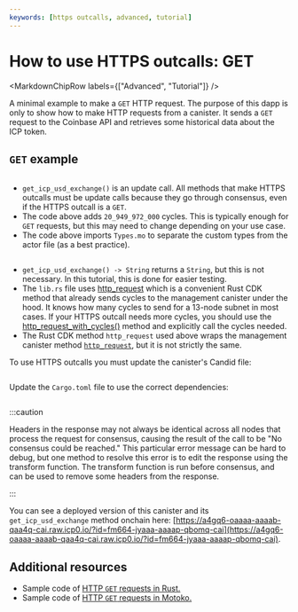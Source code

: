 ```yaml
---
keywords: [https outcalls, advanced, tutorial]
---
```




# How to use HTTPS outcalls: GET

<MarkdownChipRow labels={["Advanced", "Tutorial"]} />



A minimal example to make a `GET` HTTP request. The purpose of this dapp is only to show how to make HTTP requests from a canister. It sends a `GET` request to the Coinbase API and retrieves some historical data about the ICP token.

## `GET` example

<AdornedTabs groupId="languages">
<TabItem value="motoko" label="Motoko" default>

```motoko no-repl file=../../../../references/samples/motoko/send_http_get/src/send_http_get_backend/main.mo
```

- `get_icp_usd_exchange()` is an update call. All methods that make HTTPS outcalls must be update calls because they go through consensus, even if the HTTPS outcall is a `GET`.
- The code above adds `20_949_972_000` cycles. This is typically enough for `GET` requests, but this may need to change depending on your use case.
- The code above imports `Types.mo` to separate the custom types from the actor file (as a best practice).

</TabItem>
<TabItem value="rust" label="Rust">

```rust file=../../../../references/samples/rust/send_http_get/src/send_http_get_backend/src/lib.rs
```

- `get_icp_usd_exchange() -> String` returns a `String`, but this is not necessary. In this tutorial, this is done for easier testing.
- The `lib.rs` file uses [http_request](https://docs.rs/ic-cdk/latest/ic_cdk/api/management_canister/http_request/fn.http_request.html) which is a convenient Rust CDK method that already sends cycles to the management canister under the hood. It knows how many cycles to send for a 13-node subnet in most cases. If your HTTPS outcall needs more cycles, you should use the [http_request_with_cycles()](https://docs.rs/ic-cdk/latest/ic_cdk/api/management_canister/http_request/fn.http_request_with_cycles.html) method and explicitly call the cycles needed.
- The Rust CDK method `http_request` used above wraps the management canister method [`http_request`](/docs/current/references/ic-interface-spec#ic-http_request), but it is not strictly the same.

To use HTTPS outcalls you must update the canister's Candid file:

```candid file=../../../../references/samples/rust/send_http_get/src/send_http_get_backend/send_http_get_backend.did
```

Update the `Cargo.toml` file to use the correct dependencies:

```toml file=../../../../references/samples/rust/send_http_get/src/send_http_get_backend/Cargo.toml
```

</TabItem>
</AdornedTabs>

:::caution

Headers in the response may not always be identical across all nodes that process the request for consensus, causing the result of the call to be "No consensus could be reached." This particular error message can be hard to debug, but one method to resolve this error is to edit the response using the transform function. The transform function is run before consensus, and can be used to remove some headers from the response.

:::


You can see a deployed version of this canister and its `get_icp_usd_exchange` method onchain here: [https://a4gq6-oaaaa-aaaab-qaa4q-cai.raw.icp0.io/?id=fm664-jyaaa-aaaap-qbomq-cai](https://a4gq6-oaaaa-aaaab-qaa4q-cai.raw.icp0.io/?id=fm664-jyaaa-aaaap-qbomq-cai).


## Additional resources

- Sample code of [HTTP `GET` requests in Rust.](https://github.com/dfinity/examples/tree/master/rust/send_http_get)
- Sample code of [HTTP `GET` requests in Motoko.](https://github.com/dfinity/examples/tree/master/motoko/send_http_get)
